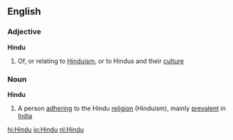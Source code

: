 ==English==
===Adjective===
'''Hindu'''
#Of, or relating to [[Hinduism]], or to Hindus and their [[culture]]
===Noun===
'''Hindu'''
# A person [[adhering]] to the Hindu [[religion]] (Hinduism), mainly [[prevalent]] in [[India]]

[[hi:Hindu]]
[[io:Hindu]]
[[nl:Hindu]]